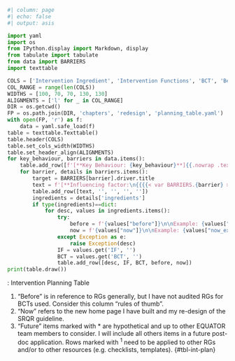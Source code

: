 ```python
#| column: page
#| echo: false
#| output: asis

import yaml
import os
from IPython.display import Markdown, display
from tabulate import tabulate
from data import BARRIERS
import texttable

COLS = ['Intervention Ingredient', 'Intervention Functions', 'BCT', 'Before', 'Now']
COL_RANGE = range(len(COLS))
WIDTHS = [100, 70, 70, 130, 130]
ALIGNMENTS = ['l' for _ in COL_RANGE]
DIR = os.getcwd()
FP = os.path.join(DIR, 'chapters', 'redesign', 'planning_table.yaml')
with open(FP, 'r') as f:
    data = yaml.safe_load(f)
table = texttable.Texttable()
table.header(COLS)
table.set_cols_width(WIDTHS)
table.set_header_align(ALIGNMENTS)
for key_behaviour, barriers in data.items():
    table.add_row([f'[**Key Behaviour: {key_behaviour}**]{{.nowrap .text-info}}', '', '', '', ''])
    for barrier, details in barriers.items():
        target = BARRIERS[barrier].driver.title
        text = f'[**Influencing factor:\n{{{{< var BARRIERS.{barrier} >}}}}**<br>Target Concept (BCW): {target}]{{.nowrap}}'
        table.add_row([text, '', '', '', ''])
        ingredients = details['ingredients']
        if type(ingredients)==dict:
            for desc, values in ingredients.items():
                try:
                    before = f'{values["before"]}\n\nExample: {values["before_example"]}'
                    now = f'{values["now"]}\n\nExample: {values["now_example"]}'
                except Exception as e:
                    raise Exception(desc)
                IF = values.get('IF', '')
                BCT = values.get('BCT', '')
                table.add_row([desc, IF, BCT, before, now])
print(table.draw())
```
: Intervention Planning Table

1. "Before" is in reference to RGs generally, but I have not audited RGs for BCTs used. Consider this column "rules of thumb".
2. "Now" refers to the new home page I have built and my re-design of the SRQR guideline.
3. "Future" items marked with * are hypothetical and up to other EQUATOR team members to consider. I will include all others items in a future post-doc application. Rows marked with ^1^ need to be applied to other RGs and/or to other resources (e.g. checklists, templates). {#tbl-int-plan}